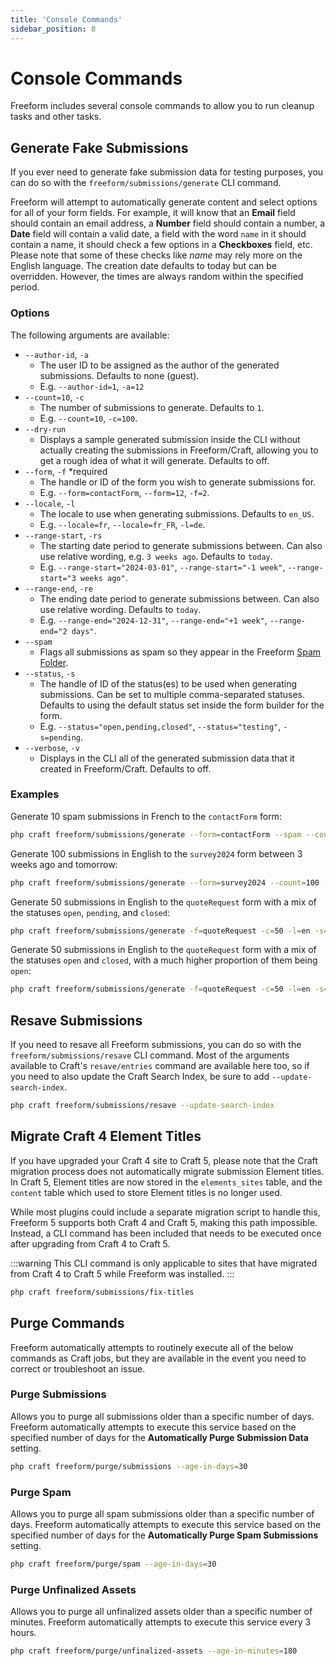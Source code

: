 ```yaml
---
title: 'Console Commands'
sidebar_position: 8
---
```



# Console Commands

Freeform includes several console commands to allow you to run cleanup tasks and other tasks.

## Generate Fake Submissions<Badge type="feature" text="5.1.14+" />

If you ever need to generate fake submission data for testing purposes, you can do so with the `freeform/submissions/generate` CLI command.

Freeform will attempt to automatically generate content and select options for all of your form fields. For example, it will know that an **Email** field should contain an email address, a **Number** field should contain a number, a **Date** field will contain a valid date, a field with the word `name` in it should contain a name, it should check a few options in a **Checkboxes** field, etc. Please note that some of these checks like _name_ may rely more on the English language. The creation date defaults to today but can be overridden. However, the times are always random within the specified period.

### Options

The following arguments are available:

- `--author-id`, `-a`
  - The user ID to be assigned as the author of the generated submissions. Defaults to none (guest).
  - E.g. `--author-id=1`, `-a=12`
- `--count=10`, `-c`
  - The number of submissions to generate. Defaults to `1`.
  - E.g. `--count=10`, `-c=100`.
- `--dry-run`
  - Displays a sample generated submission inside the CLI without actually creating the submissions in Freeform/Craft, allowing you to get a rough idea of what it will generate. Defaults to off.
- `--form`, `-f` <span className="red">\*required</span>
  - The handle or ID of the form you wish to generate submissions for.
  - E.g. `--form=contactForm`, `--form=12`, `-f=2`.
- `--locale`, `-l`
  - The locale to use when generating submissions. Defaults to `en_US`.
  - E.g. `--locale=fr`, `--locale=fr_FR`, `-l=de`.
- `--range-start`, `-rs`
  - The starting date period to generate submissions between. Can also use relative wording, e.g. `3 weeks ago`. Defaults to `today`.
  - E.g. `--range-start="2024-03-01"`, `--range-start="-1 week"`, `--range-start="3 weeks ago"`.
- `--range-end`, `-re`
  - The ending date period to generate submissions between. Can also use relative wording. Defaults to `today`.
  - E.g. `--range-end="2024-12-31"`, `--range-end="+1 week"`, `--range-end="2 days"`.
- `--spam`
  - Flags all submissions as spam so they appear in the Freeform [Spam Folder](../forms/spam-protection.mdx#spam-folder).
- `--status`, `-s`
  - The handle of ID of the status(es) to be used when generating submissions. Can be set to multiple comma-separated statuses. Defaults to using the default status set inside the form builder for the form.
  - E.g. `--status="open,pending,closed"`, `--status="testing"`, `-s=pending`.
- `--verbose`, `-v`
  - Displays in the CLI all of the generated submission data that it created in Freeform/Craft. Defaults to off.

### Examples

Generate 10 spam submissions in French to the `contactForm` form:

```sh showLineNumbers
php craft freeform/submissions/generate --form=contactForm --spam --count=10 --locale=fr
```

Generate 100 submissions in English to the `survey2024` form between 3 weeks ago and tomorrow:

```sh showLineNumbers
php craft freeform/submissions/generate --form=survey2024 --count=100 --locale=en --range-start="3 weeks ago" --range-end="tomorrow"
```

Generate 50 submissions in English to the `quoteRequest` form with a mix of the statuses `open`, `pending`, and `closed`:

```sh showLineNumbers
php craft freeform/submissions/generate -f=quoteRequest -c=50 -l=en -s="open,pending,closed"
```

Generate 50 submissions in English to the `quoteRequest` form with a mix of the statuses `open` and `closed`, with a much higher proportion of them being `open`:

```sh showLineNumbers
php craft freeform/submissions/generate -f=quoteRequest -c=50 -l=en -s="open,open,open,open,closed"
```

## Resave Submissions<Badge type="feature" text="5.1.13+" />

If you need to resave all Freeform submissions, you can do so with the `freeform/submissions/resave` CLI command. Most of the arguments available to Craft's `resave/entries` command are available here too, so if you need to also update the Craft Search Index, be sure to add `--update-search-index`.

```sh showLineNumbers
php craft freeform/submissions/resave --update-search-index
```

## Migrate Craft 4 Element Titles<Badge type="feature" text="5.1.13+" />

If you have upgraded your Craft 4 site to Craft 5, please note that the Craft migration process does not automatically migrate submission Element titles. In Craft 5, Element titles are now stored in the `elements_sites` table, and the `content` table which used to store Element titles is no longer used.

While most plugins could include a separate migration script to handle this, Freeform 5 supports both Craft 4 and Craft 5, making this path impossible. Instead, a CLI command has been included that needs to be executed once after upgrading from Craft 4 to Craft 5.

:::warning
This CLI command is only applicable to sites that have migrated from Craft 4 to Craft 5 while Freeform was installed.
:::

```sh showLineNumbers
php craft freeform/submissions/fix-titles
```

## Purge Commands

Freeform automatically attempts to routinely execute all of the below commands as Craft jobs, but they are available in the event you need to correct or troubleshoot an issue.

### Purge Submissions<Badge type="pro" text="Pro" />

Allows you to purge all submissions older than a specific number of days. Freeform automatically attempts to execute this service based on the specified number of days for the **Automatically Purge Submission Data** setting.

```sh showLineNumbers
php craft freeform/purge/submissions --age-in-days=30
```

### Purge Spam<BadgeGroup><Badge type="lite" text="Lite" /><Badge type="pro" text="Pro" /></BadgeGroup>

Allows you to purge all spam submissions older than a specific number of days. Freeform automatically attempts to execute this service based on the specified number of days for the **Automatically Purge Spam Submissions** setting.

```sh showLineNumbers
php craft freeform/purge/spam --age-in-days=30
```

### Purge Unfinalized Assets

Allows you to purge all unfinalized assets older than a specific number of minutes. Freeform automatically attempts to execute this service every 3 hours.

```sh showLineNumbers
php craft freeform/purge/unfinalized-assets --age-in-minutes=180
```
